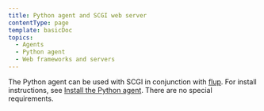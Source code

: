 ```yaml
---
title: Python agent and SCGI web server
contentType: page
template: basicDoc
topics:
  - Agents
  - Python agent
  - Web frameworks and servers
---
```


The Python agent can be used with SCGI in conjunction with [flup](https://pypi.python.org/pypi/flup). For install instructions, see [Install the Python agent](/docs/agents/python-agent/installation-configuration/python-agent-installation). There are no special requirements.
